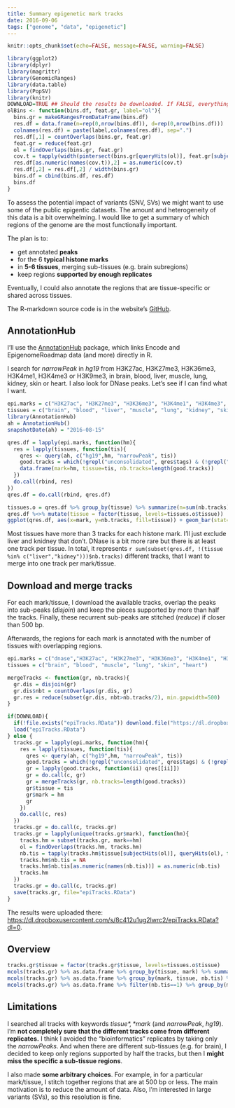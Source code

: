 ```yaml
---
title: Summary epigenetic mark tracks
date: 2016-09-06
tags: ["genome", "data", "epigenetic"]
---
```


```r
knitr::opts_chunk$set(echo=FALSE, message=FALSE, warning=FALSE)
```

```r
library(ggplot2)
library(dplyr)
library(magrittr)
library(GenomicRanges)
library(data.table)
library(PopSV)
library(knitr)
DOWNLOAD=TRUE ## Should the results be downloaded. If FALSE, everything will be recomputed (takes some time).
olBins <- function(bins.df, feat.gr, label="ol"){
  bins.gr = makeGRangesFromDataFrame(bins.df)
  res.df = data.frame(n=rep(0,nrow(bins.df)), d=rep(0,nrow(bins.df)))
  colnames(res.df) = paste(label,colnames(res.df), sep=".")
  res.df[,1] = countOverlaps(bins.gr, feat.gr)
  feat.gr = reduce(feat.gr)
  ol = findOverlaps(bins.gr, feat.gr)
  cov.t = tapply(width(pintersect(bins.gr[queryHits(ol)], feat.gr[subjectHits(ol)])), queryHits(ol), sum)
  res.df[as.numeric(names(cov.t)),2] = as.numeric(cov.t)
  res.df[,2] = res.df[,2] / width(bins.gr)
  bins.df = cbind(bins.df, res.df)
  bins.df
}
```

To assess the potential impact of variants (SNV, SVs) we might want to use some of the public epigentic datasets. The amount and heterogeneity of this data is a bit overwhelming. I would like to get a summary of which regions of the genome are the most functionally important.

The plan is to:

+ get annotated **peaks**
+ for the 6 **typical histone marks**
+ in **5-6 tissues**, merging sub-tissues (e.g. brain subregions)
+ keep regions **supported by enough replicates**

Eventually, I could also annotate the regions that are tissue-specific or shared across tissues.

The R-markdown source code is in the website's [GitHub](https://github.com/jmonlong/Hippocamplus/blob/gh-pages/_source/2016-09-06-epigeneticTracks.Rmd).

## AnnotationHub

I'll use the [AnnotationHub](http://bioconductor.org/packages/release/bioc/html/AnnotationHub.html) package, which links Encode and EpigenomeRoadmap data (and more) directly in R. 

I search for *narrowPeak* in *hg19* from H3K27ac, H3K27me3, H3K36me3, H3K4me1, H3K4me3 or H3K9me3, in brain, blood, liver, muscle, lung, kidney, skin or heart. I also look for DNase peaks. Let's see if I can find what I want.

```r
epi.marks = c("H3K27ac", "H3K27me3", "H3K36me3", "H3K4me1", "H3K4me3", "H3K9me3", "dnase")
tissues = c("brain", "blood", "liver", "muscle", "lung", "kidney", "skin", "heart")
library(AnnotationHub)
ah = AnnotationHub()
snapshotDate(ah) = "2016-08-15"

qres.df = lapply(epi.marks, function(hm){
  res = lapply(tissues, function(tis){
    qres <- query(ah, c("hg19",hm, "narrowPeak", tis))
    good.tracks = which(!grepl("unconsolidated", qres$tags) & (!grepl("dnase",qres$title, ignore.case = TRUE) | grepl("hotspot.fdr", qres$title)))
    data.frame(mark=hm, tissue=tis, nb.tracks=length(good.tracks))
  })
  do.call(rbind, res)
})
qres.df = do.call(rbind, qres.df)

tissues.o = qres.df %>% group_by(tissue) %>% summarize(n=sum(nb.tracks)) %>% arrange(n)
qres.df %<>% mutate(tissue = factor(tissue, levels=tissues.o$tissue))
ggplot(qres.df, aes(x=mark, y=nb.tracks, fill=tissue)) + geom_bar(stat="identity", position="dodge") + theme_bw() + geom_hline(yintercept=3, linetype=2) + scale_fill_brewer(palette="Set1", name="tissue")
```

Most tissues have more than 3 tracks for each histone mark. I'll just exclude liver and knidney that don't. DNase is a bit more rare but there is at least one track per tissue. In total, it represents `r sum(subset(qres.df, !(tissue %in% c("liver","kidney")))$nb.tracks)` different tracks, that I want to merge into one track per mark/tissue.

## Download and merge tracks

For each mark/tissue, I download the available tracks, overlap the peaks into sub-peaks (*disjoin*) and keep the pieces supported by more than half the tracks. Finally, these recurrent sub-peaks are stitched (*reduce*) if closer than 500 bp.

Afterwards, the regions for each mark is annotated with the number of tissues with overlapping regions.

```r
epi.marks = c("dnase","H3K27ac", "H3K27me3", "H3K36me3", "H3K4me1", "H3K4me3", "H3K9me3")
tissues = c("brain", "blood", "muscle", "lung", "skin", "heart")

mergeTracks <- function(gr, nb.tracks){
  gr.dis = disjoin(gr)
  gr.dis$nbt = countOverlaps(gr.dis, gr)
  gr.res = reduce(subset(gr.dis, nbt>nb.tracks/2), min.gapwidth=500)
}

if(DOWNLOAD){
  if(!file.exists("epiTracks.RData")) download.file("https://dl.dropboxusercontent.com/s/8c412u1ug2lwrc2/epiTracks.RData?dl=0","epiTracks.RData")
  load("epiTracks.RData")
} else {
  tracks.gr = lapply(epi.marks, function(hm){
    res = lapply(tissues, function(tis){
      qres <- query(ah, c("hg19",hm, "narrowPeak", tis))
      good.tracks = which(!grepl("unconsolidated", qres$tags) & (!grepl("dnase",qres$title, ignore.case = TRUE) | grepl("macs2", qres$title)))
      gr = lapply(good.tracks, function(ii) qres[[ii]])
      gr = do.call(c, gr)
      gr = mergeTracks(gr, nb.tracks=length(good.tracks))
      gr$tissue = tis
      gr$mark = hm
      gr
    })
    do.call(c, res)
  })
  tracks.gr = do.call(c, tracks.gr)
  tracks.gr = lapply(unique(tracks.gr$mark), function(hm){
    tracks.hm = subset(tracks.gr, mark==hm)
    ol = findOverlaps(tracks.hm, tracks.hm)
    nb.tis = tapply(tracks.hm$tissue[subjectHits(ol)], queryHits(ol), function(x)length(unique(x)))
    tracks.hm$nb.tis = NA
    tracks.hm$nb.tis[as.numeric(names(nb.tis))] = as.numeric(nb.tis)
    tracks.hm
  })
  tracks.gr = do.call(c, tracks.gr)
  save(tracks.gr, file="epiTracks.RData")
}
```

The results were uploaded there: [https://dl.dropboxusercontent.com/s/8c412u1ug2lwrc2/epiTracks.RData?dl=0](https://dl.dropboxusercontent.com/s/8c412u1ug2lwrc2/epiTracks.RData?dl=0).

## Overview

```r
tracks.gr$tissue = factor(tracks.gr$tissue, levels=tissues.o$tissue)
mcols(tracks.gr) %>% as.data.frame %>% group_by(tissue, mark) %>% summarize(nb.mark=n()) %>% ggplot(aes(x=mark, y=nb.mark, fill=tissue)) + geom_bar(stat="identity", position="dodge") + theme_bw() + scale_fill_brewer(palette="Set1", name="tissue")
mcols(tracks.gr) %>% as.data.frame %>% group_by(mark, tissue, nb.tis) %>% summarize(n=n()/nb.tis[1]) %>% ggplot(aes(x=nb.tis, y=n, fill=tissue)) + geom_bar(stat="identity") + theme_bw() + ylab("number of regions") + xlab("number of tissues") + facet_wrap(~mark, scales="free") + scale_fill_brewer(palette="Set1", name="tissue") + scale_x_continuous(breaks=1:max(tracks.gr$nb.tis))
mcols(tracks.gr) %>% as.data.frame %>% filter(nb.tis==1) %>% group_by(mark, tissue) %>% summarize(n=n()) %>% ggplot(aes(x=mark, y=n, fill=tissue)) + geom_bar(stat="identity", position="dodge") + theme_bw() + ylab("number of regions") + scale_fill_brewer(palette="Set1", name="tissue") + ggtitle("Tissue-specific regions")
```

## Limitations

I searched all tracks with keywords *$tissue*, *$mark* (and *narrowPeak*, *hg19*). 
I'm **not completely sure that the different tracks come from different replicates.** 
I think I avoided the "bioinformatics" replicates by taking only the *narrowPeaks*.
And when there are different sub-tissues (e.g. for brain), I decided to keep only regions supported by half the tracks, but then I **might miss the specific a sub-tissue regions**.

I also made **some arbitrary choices**. 
For example, in for a particular mark/tissue, I stitch together regions that are at 500 bp or less.
The main motivation is to reduce the amount of data.
Also, I'm interested in large variants (SVs), so this resolution is fine.
